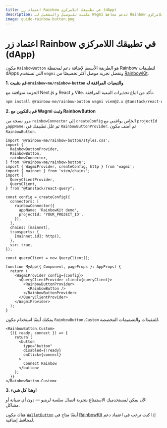```yaml
---
title: اعتماد زر Rainbow في تطبيقك اللامركزي (dApp)
description: مكتبة للتوصيل والتشغيل لـ Wagmi لدعم محافظ Rainbow في تطبيقك اللامركزي
image: guide-rainbow-button.png
---
```


# اعتماد زر Rainbow في تطبيقك اللامركزي (dApp)

مكون `RainbowButton` هو الطريقة الأبسط لإضافة دعم لمحفظة Rainbow لتطبيقات dApps التي تستخدم `wagmi` وتفضل تجربة موصل أكثر تخصيصًا من [RainbowKit](https://www.rainbowkit.com/docs/installation).

**1. قم بتثبيت `@rainbow-me/rainbow-button` والتبعيات المرافقة له**

الحزمة متوافقة مع Next.js و React و Vite. تأكد من اتباع تحذيرات التبعية المرافقة.

```bash
npm install @rainbow-me/rainbow-button wagmi viem@2.x @tanstack/react-query
```

**2. قم بالتكوين مع Wagmi وثبت RainbowButton**

مرر نسخة من `rainbowConnector` إلى `createConfig` الخاص بواغمي مع `projectId` و`appName`، ثم غلل تطبيقك في `RainbowButtonProvider`. ثم أضف مكون `RainbowButton`.

```tsx
import '@rainbow-me/rainbow-button/styles.css';
import {
  RainbowButtonProvider,
  RainbowButton,
  rainbowConnector,
} from '@rainbow-me/rainbow-button';
import { WagmiProvider, createConfig, http } from 'wagmi';
import { mainnet } from 'viem/chains';
import {
  QueryClientProvider,
  QueryClient,
} from "@tanstack/react-query";

const config = createConfig({
  connectors: [
    rainbowConnector({
      appName: 'RainbowKit demo',
      projectId: 'YOUR_PROJECT_ID',
    }),
  ],
  chains: [mainnet],
  transports: {
    [mainnet.id]: http(),
  },
  ssr: true,
});

const queryClient = new QueryClient();

function MyApp({ Component, pageProps }: AppProps) {
  return (
    <WagmiProvider config={config}>
      <QueryClientProvider client={queryClient}>
        <RainbowButtonProvider>
          <RainbowButton />
        </RainbowButtonProvider>
      </QueryClientProvider>
    </WagmiProvider>
  );
}
```

يمكنك أيضًا استخدام مكون `RainbowButton.Custom` للتنفيذات والتصميمات المخصصة.

```tsx
<RainbowButton.Custom>
  {({ ready, connect }) => {
    return (
      <button
        type="button"
        disabled={!ready}
        onClick={connect}
      >
        Connect Rainbow
      </button>
    );
  }}
</RainbowButton.Custom>
```

**3. وهذا كل شيء!**

الآن يمكن لمستخدميك الاستمتاع بتجربة اتصال سلسة لرينبو — دون أي صيانة أو مشاكل.

هناك مكون [`WalletButton`](https://www.rainbowkit.com/docs/wallet-button) أيضًا متاح في [RainbowKit](https://www.rainbowkit.com/docs/installation) إذا كنت ترغب في اعتماد دعم لمحافظ إضافية.
